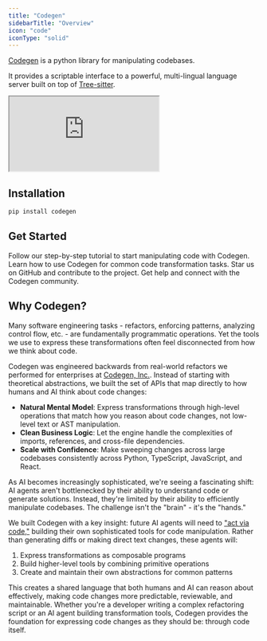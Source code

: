 ```yaml
---
title: "Codegen"
sidebarTitle: "Overview"
icon: "code"
iconType: "solid"
---
```


[Codegen](https://github.com/codegen-sh/codegen-sdk) is a python library for manipulating codebases.

It provides a scriptable interface to a powerful, multi-lingual language server built on top of [Tree-sitter](https://tree-sitter.github.io/tree-sitter/).

<iframe src="https://chadcode.sh/embedded/123" className="w-full h-96"></iframe>

## Installation

```bash
pip install codegen
```

## Get Started

<CardGroup cols={2}>
  <Card
    title="Get Started"
    icon="graduation-cap"
    href="/introduction/getting-started"
  >
    Follow our step-by-step tutorial to start manipulating code with Codegen.
  </Card>
  <Card title="Tutorials" icon="diagram-project" href="/tutorials/at-a-glance">
    Learn how to use Codegen for common code transformation tasks.
  </Card>
  <Card
    title="View on GitHub"
    icon="github"
    href="https://github.com/codegen-sh/codegen-sdk"
  >
    Star us on GitHub and contribute to the project.
  </Card>
  <Card
    title="Join our Slack"
    icon="slack"
    href="https://join.slack.com/t/codegen-community/shared_invite/..."
  >
    Get help and connect with the Codegen community.
  </Card>
</CardGroup>

## Why Codegen?

Many software engineering tasks - refactors, enforcing patterns, analyzing control flow, etc. - are fundamentally programmatic operations. Yet the tools we use to express these transformations often feel disconnected from how we think about code.

Codegen was engineered backwards from real-world refactors we performed for enterprises at [Codegen, Inc.](/introduction/about). Instead of starting with theoretical abstractions, we built the set of APIs that map directly to how humans and AI think about code changes:

- **Natural Mental Model**: Express transformations through high-level operations that match how you reason about code changes, not low-level text or AST manipulation.
- **Clean Business Logic**: Let the engine handle the complexities of imports, references, and cross-file dependencies.
- **Scale with Confidence**: Make sweeping changes across large codebases consistently across Python, TypeScript, JavaScript, and React.

As AI becomes increasingly sophisticated, we're seeing a fascinating shift: AI agents aren't bottlenecked by their ability to understand code or generate solutions. Instead, they're limited by their ability to efficiently manipulate codebases. The challenge isn't the "brain" - it's the "hands."

We built Codegen with a key insight: future AI agents will need to ["act via code,"](https://voyager.minedojo.org/) building their own sophisticated tools for code manipulation. Rather than generating diffs or making direct text changes, these agents will:

1. Express transformations as composable programs
2. Build higher-level tools by combining primitive operations
3. Create and maintain their own abstractions for common patterns

This creates a shared language that both humans and AI can reason about effectively, making code changes more predictable, reviewable, and maintainable. Whether you're a developer writing a complex refactoring script or an AI agent building transformation tools, Codegen provides the foundation for expressing code changes as they should be: through code itself.
